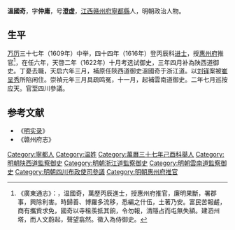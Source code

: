'''溫國奇'''，字'''仲庸'''，号'''澄虚'''，[[江西|江西]][[赣州府|赣州府]][[寧都縣|寧都縣]]人，明朝政治人物。

== 生平 ==
[[万历|万历]]三十七年（1609年）中举，四十四年（1616年）登丙辰科[[进士|进士]]，授[[惠州府|惠州府]]推官<ref>《廣東通志》：，温國奇，萬歷丙辰進士，授惠州府推官，廉明果斷，署郡事，興除利害。時歸善、博羅多流移，悉編之什伍，土著乃安。富民苦報鹺，商有攜貲求免，國奇以寺租羨抵其餉，令勿報，清隱占而屯無失額。建泗州塔，而人文蔚起，聲望翕然。徵入為侍御史。</ref>，在任六年，天啓二年（1622年）十月考选试御史，三年四月补為陕西道御史。丁憂去職，天启六年三月，補原任陝西道御史溫國奇于浙江道。以[[刘铎|刘铎]]案被[[崔呈秀|崔呈秀]]所陷闲住。崇禎元年三月具疏鸣冤，十一月，起補雲南道御史。二年七月巡按应天。官至四川參議。

==参考文献==
{{reflist}}
*《[[明实录|明实录]]》
*《赣州府志》

{{萬曆四十四年丙辰科殿試金榜}}

{{Authority control}}

{{DEFAULTSORT:Wen温}}
[[Category:寧都人|Category:寧都人]]
[[Category:温姓|Category:温姓]]
[[Category:萬曆三十七年己酉科舉人|Category:萬曆三十七年己酉科舉人]]
[[Category:明朝陕西道監察御史|Category:明朝陕西道監察御史]]
[[Category:明朝浙江道監察御史|Category:明朝浙江道監察御史]]
[[Category:明朝雲南道監察御史|Category:明朝雲南道監察御史]]
[[Category:明朝四川布政使司參議|Category:明朝四川布政使司參議]]
[[Category:明朝惠州府推官|Category:明朝惠州府推官]]


{{明朝人物小作品}}